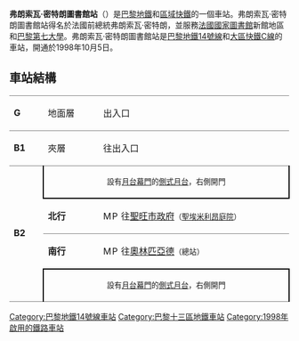 {{Infobox station
| name                = 弗朗索瓦·密特朗圖書館站
| symbol_location     = paris
| symbol              = m
| symbol2             = r
| type                = [[巴黎地鐵|巴黎地鐵]]和[[區域快鐵|區域快鐵]]車站
| image               = [[File:Bibliothèque_SNCF.jpg|275px]]
| alt                 = 
| caption             = 
| other_name          = 
| address             = [[巴黎13區|巴黎13區]]
| borough             = [[法蘭西島|法蘭西島]]
| country             = France
| iso_region          = FR_scale:2000
| coordinates_display = title
| coordinates_format  = dms
| latd  = 48| latm  = 49| lats  = 47.36| latNS  = N
| longd = 2| longm = 22| longs = 36.41| longEW = E
| coordinates         = 
| owned               = [[RATP|RATP]]
| operator            = [[RATP|RATP]]
| line                = 
| disabled            = yes
| zone                = 1
| opened              = {{Start-date|1998-10-5}}
| closed              = <!-- {{End date|YYYY|MM|DD|df=y}} -->
| services            = 
| map_type            = France Paris
}}
'''弗朗索瓦·密特朗圖書館站'''（{{lang-fr|Bibliothèque François Mitterrand}}）是[[巴黎地鐵|巴黎地鐵]]和[[區域快鐵|區域快鐵]]的一個車站。弗朗索瓦·密特朗圖書館站得名於法國前總統弗朗索瓦·密特朗，並服務[[法國國家圖書館|法國國家圖書館]]新館地區和[[巴黎第七大學|巴黎第七大學]]。弗朗索瓦·密特朗圖書館站是[[巴黎地鐵14號線|巴黎地鐵14號線]]和[[大區快鐵C線|大區快鐵C線]]的車站，開通於1998年10月5日。
== 車站結構 ==
{| border=0 cellspacing=0 cellpadding=3
|style="border-top:solid 1px gray;" width=50 valign=top|'''G'''
|style="border-top:solid 1px gray;" width=100 valign=top|地面層
|style="border-top:solid 1px gray;" width=400 valign=top|出入口
|-
|style="border-top:solid 1px gray;" width=50 valign=top|'''B1'''
|style="border-top:solid 1px gray;" width=100 valign=top|夾層
|style="border-top:solid 1px gray;" width=400 valign=top|往出入口
|-
|style="border-top:solid 1px gray;border-bottom:solid 1px gray;" width=50 rowspan=4 valign=top|'''B2'''
|style="border-top:solid 1px gray;border-right:solid 2px black;border-left:solid 2px black;border-bottom:solid 2px black;" colspan=2|<center><small>設有[[月台幕門|月台幕門]]的[[側式月台|側式月台]]，右側開門</small></center>
|-
|style="border-bottom:solid 1px gray;" width=100|'''北行'''
|style="border-bottom:solid 1px gray;" width=390|{{arrow|L}} [[File:Metro-M.svg|16x16px]][[File:Paris_Metro_14.svg|16x16px]]往[[聖旺市政府站|聖旺市政府]]<small>（[[聖埃米利昂庭院站|聖埃米利昂庭院]]）</small>
|-
|'''南行'''
|{{arrow|R}} [[File:Metro-M.svg|16x16px]][[File:Paris_Metro_14.svg|16x16px]]往[[奧林匹亞德站|奧林匹亞德]]<small>（總站）</small>
|-
|style="border-top:solid 2px black;border-right:solid 2px black;border-left:solid 2px black;border-bottom:solid 1px gray;" colspan=2|<center><small>設有[[月台幕門|月台幕門]]的[[側式月台|側式月台]]，右側開門</small></center>
|}
{{commons category|Bibliothèque François Mitterrand (Paris Metro)}}
{{巴黎地鐵14號線}}
{{DEFAULTSORT:Bibliothèque François Mitterrand}}
[[Category:巴黎地鐵14號線車站|Category:巴黎地鐵14號線車站]]
[[Category:巴黎十三區地鐵車站|Category:巴黎十三區地鐵車站]]
[[Category:1998年啟用的鐵路車站|Category:1998年啟用的鐵路車站]]